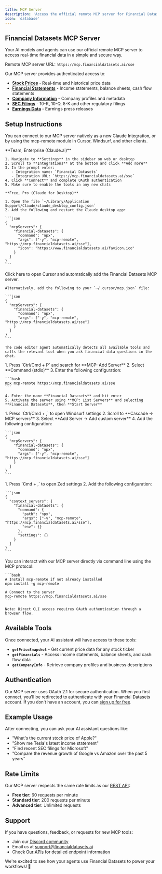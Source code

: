 ```yaml
---
title: MCP Server
description: 'Access the official remote MCP server for Financial Datasets.'
icon: 'database'
---
```


## Financial Datasets MCP Server

Your AI models and agents can use our official remote MCP server to access real-time financial data in a simple and secure way.

Remote MCP server URL:  `https://mcp.financialdatasets.ai/sse`

Our MCP server provides authenticated access to:
- **[Stock Prices](/api-reference/endpoint/prices)** - Real-time and historical price data
- **[Financial Statements](/api-reference/endpoint/financials)** - Income statements, balance sheets, cash flow statements  
- **[Company Information](/api-reference/endpoint/company)** - Company profiles and metadata
- **[SEC Filings](/api-reference/endpoint/filings)** - 10-K, 10-Q, 8-K and other regulatory filings
- **[Earnings Data](/api-reference/endpoint/earnings)** - Earnings press releases

## Setup Instructions

You can connect to our MCP server natively as a new Claude Integration, or by using the mcp-remote module in Cursor, Windsurf, and other clients.


<Tabs>
  <Tab title="Claude">
    **Team, Enterprise (Claude.ai)**
    
    1. Navigate to **Settings** in the sidebar on web or desktop
    2. Scroll to **Integrations** at the bottom and click **Add more**
    3. In the prompt enter:
       - Integration name: `Financial Datasets`
       - Integration URL: `https://mcp.financialdatasets.ai/sse`
    4. Click **Connect** and complete OAuth authentication
    5. Make sure to enable the tools in any new chats
    
    **Free, Pro (Claude for Desktop)**
    
    1. Open the file `~/Library/Application Support/Claude/claude_desktop_config.json`
    2. Add the following and restart the Claude desktop app:
    
    ```json
    {
      "mcpServers": {
        "financial-datasets": {
          "command": "npx",
          "args": ["-y", "mcp-remote", "https://mcp.financialdatasets.ai/sse"],
          "icon": "https://www.financialdatasets.ai/favicon.ico"
        }
      }
    }
    ```
  </Tab>
  
  <Tab title="Cursor">
    Click here to open Cursor and automatically add the Financial Datasets MCP server.
    
    Alternatively, add the following to your `~/.cursor/mcp.json` file:
    
    ```json
    {
      "mcpServers": {
        "financial-datasets": {
          "command": "npx",
          "args": ["-y", "mcp-remote", "https://mcp.financialdatasets.ai/sse"]
        }
      }
    }
    ```
    
    The code editor agent automatically detects all available tools and calls the relevant tool when you ask financial data questions in the chat.
  </Tab>
  
  <Tab title="VS Code">
    1. Press `Ctrl/Cmd + P` and search for **MCP: Add Server**
    2. Select **Command (stdio)**
    3. Enter the following configuration:
    
    ```bash
    npx mcp-remote https://mcp.financialdatasets.ai/sse
    ```
    
    4. Enter the name **Financial Datasets** and hit enter
    5. Activate the server using **MCP: List Servers** and selecting **Financial Datasets**, then **Start Server**
  </Tab>
  
  <Tab title="Windsurf">
    1. Press `Ctrl/Cmd + ,` to open Windsurf settings
    2. Scroll to **Cascade -> MCP servers**
    3. Select **Add Server -> Add custom server**
    4. Add the following configuration:
    
    ```json
    {
      "mcpServers": {
        "financial-datasets": {
          "command": "npx",
          "args": ["-y", "mcp-remote", "https://mcp.financialdatasets.ai/sse"]
        }
      }
    }
    ```
  </Tab>
  
  <Tab title="Zed">
    1. Press `Cmd + ,` to open Zed settings
    2. Add the following configuration:
    
    ```json
    {
      "context_servers": {
        "financial-datasets": {
          "command": {
            "path": "npx",
            "args": ["-y", "mcp-remote", "https://mcp.financialdatasets.ai/sse"],
            "env": {}
          },
          "settings": {}
        }
      }
    }
    ```
  </Tab>
  
  <Tab title="CLI">
    You can interact with our MCP server directly via command line using the MCP protocol:
    
    ```bash
    # Install mcp-remote if not already installed
    npm install -g mcp-remote
    
    # Connect to the server
    mcp-remote https://mcp.financialdatasets.ai/sse
    ```
    
    Note: Direct CLI access requires OAuth authentication through a browser flow.
  </Tab>
</Tabs>

## Available Tools

Once connected, your AI assistant will have access to these tools:

- **`getPriceSnapshot`** - Get current price data for any stock ticker
- **`getFinancials`** - Access income statements, balance sheets, and cash flow data
- **`getCompanyInfo`** - Retrieve company profiles and business descriptions

## Authentication

Our MCP server uses OAuth 2.1 for secure authentication. When you first connect, you'll be redirected to authenticate with your Financial Datasets account. If you don't have an account, you can [sign up for free](https://financialdatasets.ai/register).

## Example Usage

After connecting, you can ask your AI assistant questions like:

- "What's the current stock price of Apple?"
- "Show me Tesla's latest income statement"
- "Find recent SEC filings for Microsoft"
- "Compare the revenue growth of Google vs Amazon over the past 5 years"

## Rate Limits

Our MCP server respects the same rate limits as our [REST API](https://www.financialdatasets.ai/pricing):
- **Free tier**: 60 requests per minute
- **Standard tier**: 200 requests per minute 
- **Advanced tier**: Unlimited requests

## Support

If you have questions, feedback, or requests for new MCP tools:

- Join our [Discord community](https://discord.gg/hTtb8wzgSQ)
- Email us at [support@financialdatasets.ai](mailto:support@financialdatasets.ai)
- Check [Our APIs](/api-reference) for detailed endpoint information

We're excited to see how your agents use Financial Datasets to power your workflows! 🚀
